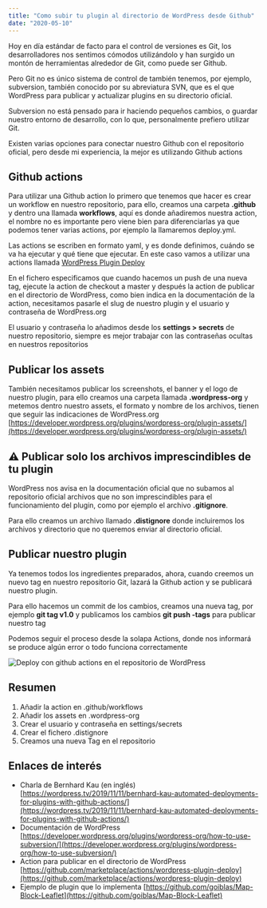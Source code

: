 ```yaml
---
title: "Como subir tu plugin al directorio de WordPress desde Github"
date: "2020-05-10"
---
```

Hoy en día estándar de facto para el control de versiones es Git, los desarrolladores nos sentimos cómodos utilizándolo y han surgido un montón de herramientas alrededor de Git, como puede ser Github.

Pero Git no es único sistema de control de también tenemos, por ejemplo, subversion, también conocido por su abreviatura SVN, que es el que WordPress para publicar y actualizar plugins en su directorio oficial.

Subversion no está pensado para ir haciendo pequeños cambios, o guardar nuestro entorno de desarrollo, con lo que, personalmente prefiero utilizar Git.

Existen varias opciones para conectar nuestro Github con el repositorio oficial, pero desde mi experiencia, la mejor es utilizando Github actions

## Github actions

Para utilizar una Github action lo primero que tenemos que hacer es crear un workflow en nuestro repositorio, para ello, creamos una carpeta **.github** y dentro una llamada **workflows**, aquí es donde añadiremos nuestra action, el nombre no es importante pero viene bien para diferenciarlas ya que podemos tener varias actions, por ejemplo la llamaremos deploy.yml.

Las actions se escriben en formato yaml, y es donde definimos, cuándo se va ha ejecutar y qué tiene que ejecutar. En este caso vamos a utilizar una actions llamada [WordPress Plugin Deploy](https://github.com/marketplace/actions/wordpress-plugin-deploy)

<Gist src="https://gist.github.com/goiblas/0a4831e428c42dd1d3627114d2a99a0a.js" />

En el fichero especificamos que cuando hacemos un push de una nueva tag, ejecute la action de checkout a master y después la action de publicar en el directorio de WordPress, como bien indica en la documentación de la action, necesitamos pasarle el slug de nuestro plugin y el usuario y contraseña de WordPress.org

El usuario y contraseña lo añadimos desde los **settings > secrets** de nuestro repositorio, siempre es mejor trabajar con las contraseñas ocultas en nuestros repositorios

## Publicar los assets

También necesitamos publicar los screenshots, el banner y el logo de nuestro plugin, para ello creamos una carpeta llamada **.wordpress-org** y metemos dentro nuestro assets, el formato y nombre de los archivos, tienen que seguir las indicaciones de WordPress.org [https://developer.wordpress.org/plugins/wordpress-org/plugin-assets/](https://developer.wordpress.org/plugins/wordpress-org/plugin-assets/)

## ⚠️ Publicar solo los archivos imprescindibles de tu plugin

WordPress nos avisa en la documentación oficial que no subamos al repositorio oficial archivos que no son imprescindibles para el funcionamiento del plugin, como por ejemplo el archivo **.gitignore**.

Para ello creamos un archivo llamado **.distignore** donde incluiremos los archivos y directorio que no queremos enviar al directorio oficial.

<Gist src="https://gist.github.com/goiblas/e8035d35b3471d5e8b6bf2390b2c5d31.js" />

## Publicar nuestro plugin

Ya tenemos todos los ingredientes preparados, ahora, cuando creemos un nuevo tag en nuestro repositorio Git, lazará la Github action y se publicará nuestro plugin.

Para ello hacemos un commit de los cambios, creamos una nueva tag, por ejemplo **git tag v1.0** y publicamos los cambios **git push -tags** para publicar nuestro tag

Podemos seguir el proceso desde la solapa Actions, donde nos informará se produce algún error o todo funciona correctamente

![Deploy con github actions en el repositorio de WordPress](/images/deploy-to-WordPress-with-Github-Actions.png)

## Resumen

1. Añadir la action en .github/workflows
2. Añadir los assets en .wordpress-org
3. Crear el usuario y contraseña en settings/secrets
4. Crear el fichero .distignore
5. Creamos una nueva Tag en el repositorio

## Enlaces de interés

- Charla de Bernhard Kau (en inglés) [https://wordpress.tv/2019/11/11/bernhard-kau-automated-deployments-for-plugins-with-github-actions/](https://wordpress.tv/2019/11/11/bernhard-kau-automated-deployments-for-plugins-with-github-actions/)
- Documentación de WordPress [https://developer.wordpress.org/plugins/wordpress-org/how-to-use-subversion/](https://developer.wordpress.org/plugins/wordpress-org/how-to-use-subversion/)
- Action para publicar en el directorio de WordPress [https://github.com/marketplace/actions/wordpress-plugin-deploy](https://github.com/marketplace/actions/wordpress-plugin-deploy)
- Ejemplo de plugin que lo implementa [https://github.com/goiblas/Map-Block-Leaflet](https://github.com/goiblas/Map-Block-Leaflet)




